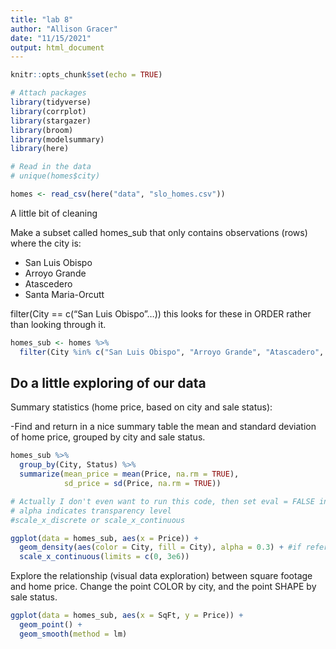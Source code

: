 ```yaml
---
title: "lab 8"
author: "Allison Gracer"
date: "11/15/2021"
output: html_document
---
```


```r
knitr::opts_chunk$set(echo = TRUE)
```

```r
# Attach packages
library(tidyverse)
library(corrplot)
library(stargazer)
library(broom)
library(modelsummary)
library(here)
```

```r
# Read in the data
# unique(homes$city)

homes <- read_csv(here("data", "slo_homes.csv"))

```

A little bit of cleaning

Make a subset called homes_sub that only contains observations (rows) where the city is:

- San Luis Obispo
- Arroyo Grande
- Atascedero
- Santa Maria-Orcutt

filter(City == c("San Luis Obispo"...)) this looks for these in ORDER rather than looking through it. 

```r
homes_sub <- homes %>% 
  filter(City %in% c("San Luis Obispo", "Arroyo Grande", "Atascadero", "Santa Maria-Orcutt"))
```

## Do a little exploring of our data

Summary statistics (home price, based on city and sale status):

-Find and return in a nice summary table the mean and standard deviation of home price, grouped by city and sale status. 

```r
homes_sub %>% 
  group_by(City, Status) %>% 
  summarize(mean_price = mean(Price, na.rm = TRUE),
            sd_price = sd(Price, na.rm = TRUE))

# Actually I don't even want to run this code, then set eval = FALSE in code header and then it wont even try to run this code. 
# alpha indicates transparency level
#scale_x_discrete or scale_x_continuous

ggplot(data = homes_sub, aes(x = Price)) +
  geom_density(aes(color = City, fill = City), alpha = 0.3) + #if referring to a variable should be within aes
  scale_x_continuous(limits = c(0, 3e6))
```

Explore the relationship (visual data exploration) between square footage and home price. Change the point COLOR by city, and the point SHAPE by sale status.

```r
ggplot(data = homes_sub, aes(x = SqFt, y = Price)) +
  geom_point() +
  geom_smooth(method = lm)
```


